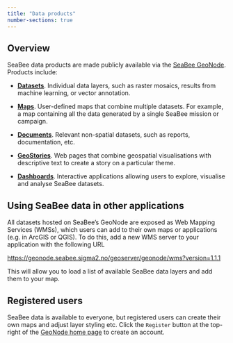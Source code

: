 ```yaml
---
title: "Data products"
number-sections: true
---
```


## Overview {#sec-overview}

SeaBee data products are made publicly available via the [SeaBee GeoNode](https://geonode.seabee.sigma2.no/#/). Products include:

 * **[Datasets](https://geonode.seabee.sigma2.no/catalogue/#/search/?f=dataset)**. Individual data layers, such as raster mosaics, results from machine learning, or vector annotation.
 
 * **[Maps](https://geonode.seabee.sigma2.no/catalogue/#/search/?f=map)**. User-defined maps that combine multiple datasets. For example, a map containing all the data generated by a single SeaBee mission or campaign.
 
 * **[Documents](https://geonode.seabee.sigma2.no/catalogue/#/search/?f=document)**. Relevant non-spatial datasets, such as reports, documentation, etc.
 
 * **[GeoStories](https://geonode.seabee.sigma2.no/catalogue/#/search/?f=geostory)**. Web pages that combine geospatial visualisations with descriptive text to create a story on a particular theme.
 
 * **[Dashboards](https://geonode.seabee.sigma2.no/catalogue/#/search/?f=dashboard)**. Interactive applications allowing users to explore, visualise and analyse SeaBee datasets.

## Using SeaBee data in other applications {#sec-other-apps}

All datasets hosted on SeaBee's GeoNode are exposed as Web Mapping Services (WMSs), which users can add to their own maps or applications (e.g. in ArcGIS or QGIS). To do this, add a new WMS server to your application with the following URL

 <https://geonode.seabee.sigma2.no/geoserver/geonode/wms?version=1.1.1>
 
This will allow you to load a list of available SeaBee data layers and add them to your map. 

## Registered users {#sec-registered-users}

SeaBee data is available to everyone, but registered users can create their own maps and adjust layer styling etc. Click the `Register` button at the top-right of the [GeoNode home page](https://geonode.seabee.sigma2.no/#/) to create an account.